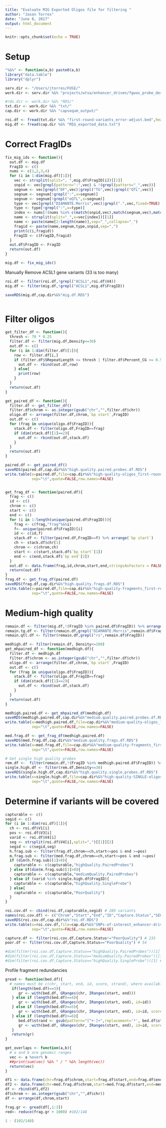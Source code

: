 ```yaml
---
title: "Evaluate MIG Exported Oligos file for filtering "
author: "Jason Torres"
date: "June 8, 2017"
output: html_document
---
```


```r
knitr::opts_chunk$set(echo = TRUE)
```


# Setup 
```r

"%&%" <- function(a,b) paste0(a,b) 
library("data.table")
library("dplyr")

serv.dir <- "/Users/jtorres/FUSE/"
work.dir <- serv.dir %&% "projects/wtsa/enhancer_driven/fgwas_probe_design/first_round/"

#rds.dir <- work.dir %&% "RDS/"
txt.dir <- work.dir %&% "txt/"
cap.dir <- work.dir %&% "capsequm_output/"

roi.df <- fread(txt.dir %&% "first-round-variants_error-adjust.bed",header=F,sep="\t")
mig.df <- fread(cap.dir %&% "MIG_exported_data.txt") 


```



# Correct FragIDs 

```r

fix_mig_ids <- function(){
  out.df <- mig.df
  FragID <- c()
  nums <- c(1,2,3,4)
  for (i in 1:dim(mig.df)[1]){
    vec <- strsplit(split=", ",mig.df$FragID[i])[[1]]
    snpid <- vec[grepl(pattern=":",vec) & !(grepl(pattern="_",vec))]
    segnum <- vec[grepl("DF",vec)|grepl("TG",vec)|grepl("QTL",vec)]
    segnum <- segnum[!grepl(":",x=segnum)]
    segnum <- segnum[!grepl("eQTL",x=segnum)]
    type <- vec[grepl("DIAMANTE.Morris",vec)|grepl(".",vec,fixed=TRUE)|grepl("eQTL",vec)]
    type <- type[!grepl(":",x=type)]
    index <- nums[!(nums %in% c(match(snpid,vec),match(segnum,vec),match(type,vec)))]
    name <- strsplit(split="_",x=vec[index])[[1]]
    name <- paste(name[2:length(name)],sep="_",collapse="_")
    fragid <- paste(name,segnum,type,snpid,sep=",")
    print(c(i,fragid))
    FragID <- c(FragID,fragid)
  }
  out.df$FragID <- FragID
  return(out.df)
}

mig.df <- fix_mig_ids()

```


Manually Remove ACSL1 gene variants (33 is too many)

```r

roi.df <- filter(roi.df,!grepl("ACSL1",roi.df$V4))
mig.df <- filter(mig.df,!grepl("ACSL1",mig.df$FragID))

saveRDS(mig.df,cap.dir%&%"mig.df.RDS")



```



# Filter oligos 

```r

get_filter_df <- function(){
  thresh <- 70 * 0.25
  filter.df <- filter(mig.df,Density<=30)
  out.df <- c()
  for (i in 1:dim(filter.df)[1]){
    row <- filter.df[i,]
    if (filter.df$SRepeatLength <= thresh | filter.df$Percent_CG >= 0.50 | filter.df$Percent_GC >= 0.50){
      out.df <- rbind(out.df,row)
    } else{
      print(row)
    }
  }
  return(out.df)
}

get_paired_df <- function(){
  filter.df <- get_filter_df()
  filter.df$chrom <- as.integer(gsub("chr","",filter.df$chr))
  oligo.df <- arrange(filter.df,chrom,`bp start`,FragID)
  out.df <- c()
  for (frag in unique(oligo.df$FragID)){
    stack.df <- filter(oligo.df,FragID==frag)
    if (dim(stack.df)[1]==2){
      out.df <- rbind(out.df,stack.df)
    }
  }
  return(out.df)   
}

paired.df <- get_paired_df()
saveRDS(paired.df,cap.dir%&%"high.quality.paired.probes.df.RDS")
write.table(x=paired.df,file=cap.dir%&%"high-quality-oligos_first-round_enhancer-drivenCapC.txt",
            sep="\t",quote=FALSE,row.names=FALSE)


get_frag_df <- function(paired.df){
  frag <- c()
  id <- c() 
  chrom <- c()
  start <- c()
  end <- c() 
  for (i in 1:length(unique(paired.df$FragID))){
    frag <- c(frag,"frag"%&%i)
    f<- unique(paired.df$FragID)[i]
    id <- c(id,f)
    stack.df <- filter(paired.df,FragID==f) %>% arrange(`bp start`)
    ch <- stack.df$chr[1]
    chrom <- c(chrom,ch)
    start <- c(start,stack.df$`bp start`[1])
    end <- c(end,stack.df$`bp end`[2])
  }
  out.df <- data.frame(frag,id,chrom,start,end,stringsAsFactors = FALSE)
  return(out.df) 
}
frag.df <- get_frag_df(paired.df)
saveRDS(frag.df,cap.dir%&%"high.quality.frags.df.RDS")
write.table(x=paired.df,file=cap.dir%&%"high-quality-fragments_first-round_enhancer-drivenCapC.txt",
            sep="\t",quote=FALSE,row.names=FALSE)

```


# Medium-high quality

```r

remain.df <- filter(mig.df,!(FragID %in% paired.df$FragID)) %>% arrange(as.integer(gsub("chr","",chr)),FragID,`bp start`)
remain.tg.df <- filter(remain.df,grepl("DIAMANTE.Morris",remain.df$FragID))
remain.qtl.df <- filter(remain.df,grepl("rs",remain.df$FragID))

medhigh.df <- filter(remain.df, Density<=100)
get_mhpaired_df <- function(medhigh.df){
  filter.df <- medhigh.df
  filter.df$chrom <- as.integer(gsub("chr","",filter.df$chr))
  oligo.df <- arrange(filter.df,chrom,`bp start`,FragID)
  out.df <- c()
  for (frag in unique(oligo.df$FragID)){
    stack.df <- filter(oligo.df,FragID==frag)
    if (dim(stack.df)[1]==2){
      out.df <- rbind(out.df,stack.df)
    }
  }
  return(out.df)   
}

medhigh.paired.df <- get_mhpaired_df(medhigh.df)
saveRDS(medhigh.paired.df,cap.dir%&%"medium.quality.paired.probes.df.RDS")
write.table(x=medhigh.paired.df,file=cap.dir%&%"medium-quality-oligos_first-round_enhancer-drivenCapC.txt",
            sep="\t",quote=FALSE,row.names=FALSE)

med.frag.df <- get_frag_df(medhigh.paired.df)
saveRDS(med.frag.df,cap.dir%&%"medium.quality.frags.df.RDS")
write.table(x=med.frag.df,file=cap.dir%&%"medium-quality-fragments_first-round_enhancer-drivenCapC.txt",
            sep="\t",quote=FALSE,row.names=FALSE)

# Get single high quality probes 
rem.df <-  filter(remain.df,!(FragID %in% medhigh.paired.df$FragID)) %>% arrange(as.integer(gsub("chr","",chr)),FragID,`bp start`)
single.high.df <- filter(rem.df,Density<=30)
saveRDS(single.high.df,cap.dir%&%"high.quality.single.probes.df.RDS")
write.table(x=single.high.df,file=cap.dir%&%"high-quality-SINGLE-oligos_first-round_enhancer-drivenCapC.txt",
            sep="\t",quote=FALSE,row.names=FALSE)
```


# Determine if variants will be covered 


```r

capturable <- c()
segid <- c() 
for (i in 1:dim(roi.df)[1]){
  ch <- roi.df$V1[i]
  pos <- roi.df$V3[i]
  varid <- roi.df$V4[i]
  seg <- strsplit(roi.df$V4[i],split=",")[[1]][2]
  segid <- c(segid,seg)
  h.frag.sub <- filter(frag.df,chrom==ch,start<=pos & end >=pos)
  m.frag.sub <- filter(med.frag.df,chrom==ch,start<=pos & end >=pos)
  if (dim(h.frag.sub)[1]>0){
    capturable <- c(capturable,"highQuality.PairedProbes")
  } else if(dim(m.frag.sub)[1]>0){
    capturable <- c(capturable,"mediumQuality.PairedProbes")
  } else if (varid %in% single.high.df$FragID){
    capturable <- c(capturable,"highQuality.SingleProbe")
  } else{
    capturable <- c(capturable,"PoorQuality")
  }
}

roi.cov.df <- cbind(roi.df,capturable,segid) # 289 variants 
names(roi.cov.df) <- c("Chrom","Start","End","ID","Capture.Status","SEGNUMBER")
saveRDS(roi.cov.df,cap.dir%&%"roi.df.RDS")
write.table(x=roi.cov.df,file=cap.dir%&%"SNPs-of-interest_enhancer-drivenCapC.txt",
            sep="\t",quote=FALSE,row.names=FALSE)

capture.df <- filter(roi.cov.df,Capture.Status!="PoorQuality") # 235 
poor.df <- filter(roi.cov.df,Capture.Status=="PoorQuality") # 54

#dim(filter(roi.cov.df,Capture.Status=="highQuality.PairedProbes"))[1] # 157 
#dim(filter(roi.cov.df,Capture.Status=="mediumQuality.PairedProbes"))[1] # 22
#dim(filter(roi.cov.df,Capture.Status=="highQuality.SingleProbe"))[1] # 56 

```



Profile fragment redundancies 

```r

gread <- function(bed.df){
  # names must be c(chr, start, end, id, score, strand), where available 
   if(length(bed.df)==3){
      gr <- with(bed.df, GRanges(chr, IRanges(start, end)))
   } else if (length(bed.df)==4){
      gr <- with(bed.df, GRanges(chr, IRanges(start, end), id=id))
   } else if (length(bed.df)==5){
      gr <- with(bed.df, GRanges(chr, IRanges(start, end), id=id, score=score))
   } else if (length(bed.df)>=6){
      bed.df$strand <- gsub(pattern="[^+-]+",replacement='*', bed.df$strand)
      gr <- with(bed.df, GRanges(chr, IRanges(start, end), id=id, score=score, strand=strand))
   }
   return(gr)
}

get_overlaps <- function(a,b){
  # a and b are genomic ranges
  vec <- a %over% b
  ##print(sum(vec) %&% " / " %&% length(vec))
  return(vec)
}

df1 <- data.frame(chr=frag.df$chrom,start=frag.df$start,end=frag.df$end,stringsAsFactors = FALSE)
df2 <- data.frame(chr=med.frag.df$chrom,start=med.frag.df$start,end=med.frag.df$end,stringsAsFactors = FALSE)
df <- rbind(df1,df2)
df$chrom <- as.integer(gsub("chr","",df$chr))
df <- arrange(df,chrom,start)

frag.gr <- gread(df[,1:3])
red<- reduce(frag.gr + 1000) #102/148

1 - (102/148)


```


